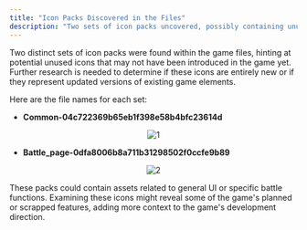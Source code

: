 ```yaml
---
title: "Icon Packs Discovered in the Files"
description: "Two sets of icon packs uncovered, possibly containing unused icons."
---
```


Two distinct sets of icon packs were found within the game files, hinting at potential unused icons that may not have been introduced in the game yet. Further research is needed to determine if these icons are entirely new or if they represent updated versions of existing game elements.

Here are the file names for each set:

- **Common-04c722369b65eb1f398e58b4bfc23614d**

<div align="center">

![1](https://raw.githubusercontent.com/ThatSINEWAVE/pcw-bughunters/refs/heads/main/images/datamining/Icon%20Packs/common-04c722369b65eb1f398e58b4bfc23614d.png)

</div>

- **Battle_page-0dfa8006b8a711b31298502f0ccfe9b89**

<div align="center">

![2](https://raw.githubusercontent.com/ThatSINEWAVE/pcw-bughunters/refs/heads/main/images/datamining/Icon%20Packs/battle_page-0dfa8006b8a711b31298502f0ccfe9b89.png)

</div>

These packs could contain assets related to general UI or specific battle functions. Examining these icons might reveal some of the game's planned or scrapped features, adding more context to the game's development direction.